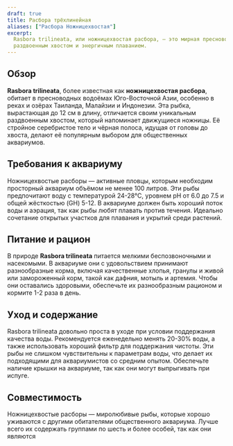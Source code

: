 ```yaml
---
draft: true
title: Расбора трёхлинейная
aliases: ["Расбора Ножницехвостая"]
excerpt:
  Rasbora trilineata, или ножницехвостая расбора, — это мирная пресноводная рыбка среднего размера, известная своим
  раздвоенным хвостом и энергичным плаванием.
---
```


## Обзор

**Rasbora trilineata**, более известная как **ножницехвостая расбора**, обитает в пресноводных водоёмах Юго-Восточной
Азии, особенно в реках и озёрах Таиланда, Малайзии и Индонезии. Эта рыбка, вырастающая до 12 см в длину, отличается
своим уникальным раздвоенным хвостом, который напоминает движущиеся ножницы. Её стройное серебристое тело и чёрная
полоса, идущая от головы до хвоста, делают её популярным выбором для общественных аквариумов.

## Требования к аквариуму

Ножницехвостые расборы — активные пловцы, которым необходим просторный аквариум объёмом не менее 100 литров. Эти рыбы
предпочитают воду с температурой 24-28°C, уровнем pH от 6.0 до 7.5 и общей жёсткостью (GH) 5-12. В аквариуме должен быть
хороший поток воды и аэрация, так как рыбы любят плавать против течения. Идеально сочетание открытых участков для
плавания и укрытий среди растений.

## Питание и рацион

В природе **Rasbora trilineata** питается мелкими беспозвоночными и насекомыми. В аквариуме они с удовольствием
принимают разнообразные корма, включая качественные хлопья, гранулы и живой или замороженный корм, такой как дафния,
мотыль и артемия. Чтобы они оставались здоровыми, обеспечьте их разнообразным рационом и кормите 1-2 раза в день.

## Уход и содержание

Rasbora trilineata довольно проста в уходе при условии поддержания качества воды. Рекомендуется еженедельно менять
20-30% воды, а также использовать хороший фильтр для поддержания чистоты. Эти рыбы не слишком чувствительны к параметрам
воды, что делает их подходящими для аквариумистов со средним опытом. Обеспечьте наличие крышки на аквариуме, так как они
могут выпрыгивать при испуге.

## Совместимость

Ножницехвостые расборы — миролюбивые рыбы, которые хорошо уживаются с другими обитателями общественного аквариума. Лучше
всего их содержать группами по шесть и более особей, так как они являются
